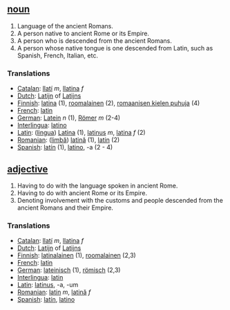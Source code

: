== [[noun]] ==

# Language of the ancient Romans.
# A person native to ancient Rome or its Empire.
# A person who is descended from the ancient Romans.
# A person whose native tongue is one descended from Latin, such as Spanish, French, Italian, etc.


===Translations===
*[[Catalan]]: [[llatí]] ''m'', [[llatina]] ''f''
*[[Dutch]]: [[Latijn]] of [[Latijns]]
*[[Finnish]]: [[latina]] (1), [[roomalainen]] (2), [[romaanisen kielen puhuja]] (4)
*[[French]]: [[latin]]
*[[German]]: [[Latein]] ''n'' (1), [[Römer]] ''m'' (2-4)
*[[Interlingua]]: [[latino]]
*[[Latin]]: ([[lingua]]) [[Latina]] (1), [[latinus]] ''m'', [[latina]] ''f'' (2)
*[[Romanian]]: ([[limbă]]) [[latină]] (1), [[latin]] (2)
*[[Spanish]]: [[latín]] (1), [[latino]], -a (2 - 4)

== [[adjective]] ==

# Having to do with the language spoken in ancient Rome.
# Having to do with ancient Rome or its Empire.
# Denoting involvement with the customs and people descended from the ancient Romans and their Empire.


===Translations===
*[[Catalan]]: [[llatí]] ''m'', [[llatina]] ''f''
*[[Dutch]]: [[Latijn]] of [[Latijns]]
*[[Finnish]]: [[latinalainen]] (1), [[roomalainen]] (2,3)
*[[French]]: [[latin]]
*[[German]]: [[lateinisch]] (1), [[römisch]] (2,3)
*[[Interlingua]]: [[latin]]
*[[Latin]]: [[latinus]], -a, -um
*[[Romanian]]: [[latin]] ''m'', [[latină]] ''f''
*[[Spanish]]: [[latín]], [[latino]]